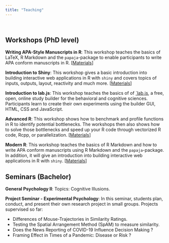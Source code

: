 ```yaml
---
title: "Teaching"
---
```


<br>

## Workshops (PhD level)

**Writing APA-Style Manuscripts in R**: This workshop teaches the basics of LaTeX, R Markdown and the `papaja`-package to enable participants to write APA conform manuscripts in R. [[Materials](https://github.com/dizyd/Writing-Manuscripts-in-R-Markdown-LaTeX-Papaja)]

**Introduction to Shiny**: This workshop gives a basic introduction into building interactive web applications in R with `shiny` and covers topics of inputs, outputs, layout, reactivity and much more. [[Materials](https://github.com/dizyd/Introduction-to-Shiny-R)]

**Introduction to lab.js**: This workshop teaches the basics of of [`lab.js](https://lab.js.org/), a free, open, online study builder for the behavioral and cognitive sciences.  Participants learn to create their own experiments using the builder GUI, HTML, CSS and JavaScript.

**Advanced R**: This workshop shows how to benchmark and profile functions in R to identify potential bottlenecks. The workshops then also shows how to  solve those bottlenecks and speed up your R code through vectorized R code, Rcpp, or parallelization. [[Materials](https://github.com/dizyd/Workshop_AdvancedR)]
 
**Modern R**: This workshop teaches the basics of R Markdown and how to write APA conform manuscripts using R Markdown and the `papaja`-package. In addition, it will give an introduction into building interactive web applications in R with `shiny`.  [[Materials](https://github.com/dizyd/Workshop_ModernR)]


## Seminars (Bachelor)


**General Psychology II**: Topics: Cognitive Illusions.


**Project Seminar - Experimental Psychology**: In this seminar, students plan, conduct, and present their own research project in small groups. Projects supervised so far: 

- Differences of Mouse-Trajectories in Similarity Ratings. 
- Testing the Spatial Arrangement Method (SpAM) to measure similarity.
- Does the News Reporting of COVID-19 Influence Decision Making ?
- Framing Effect in Times of a Pandemic: Disease or Risk ? 
